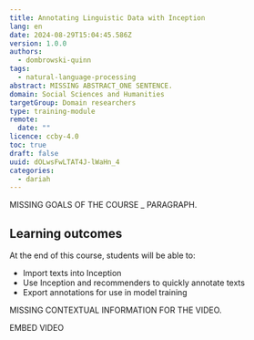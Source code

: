 ```yaml
---
title: Annotating Linguistic Data with Inception
lang: en
date: 2024-08-29T15:04:45.586Z
version: 1.0.0
authors:
  - dombrowski-quinn
tags:
  - natural-language-processing
abstract: MISSING ABSTRACT_ONE SENTENCE.
domain: Social Sciences and Humanities
targetGroup: Domain researchers
type: training-module
remote:
  date: ""
licence: ccby-4.0
toc: true
draft: false
uuid: dOLwsFwLTAT4J-lWaHn_4
categories:
  - dariah
---
```

MISSING GOALS OF THE COURSE _ PARAGRAPH.

## Learning outcomes

At the end of this course, students will be able to:
- Import texts into Inception
- Use Inception and recommenders to quickly annotate texts
- Export annotations for use in model training

MISSING CONTEXTUAL INFORMATION FOR THE VIDEO.

EMBED VIDEO
